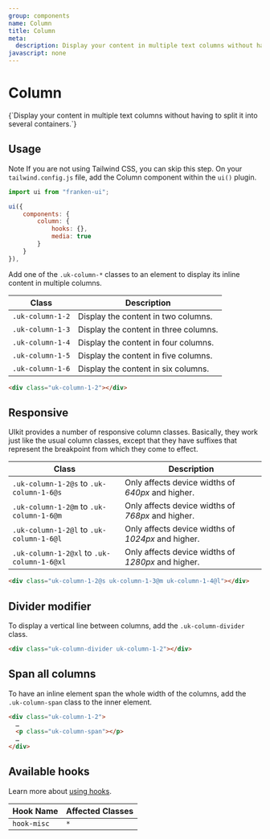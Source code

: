 ```yaml
---
group: components
name: Column
title: Column
meta:
  description: Display your content in multiple text columns without having to split it into several containers.
javascript: none
---
```



# Column

<p class="uk-text-lead uk-paragraph">{`Display your content in multiple text columns without having to split it into several containers.`}</p>

## Usage

<span class="uk-label uk-label-primary">Note</span> If you are not using Tailwind
CSS, you can skip this step. On your `tailwind.config.js` file, add the Column component
within the `ui()` plugin.

```javascript
import ui from "franken-ui";

ui({
    components: {
        column: {
            hooks: {},
            media: true
        }
    }
}),
```

Add one of the `.uk-column-*` classes to an element to display its inline content in multiple columns.

| Class            | Description                           |
| ---------------- | ------------------------------------- |
| `.uk-column-1-2` | Display the content in two columns.   |
| `.uk-column-1-3` | Display the content in three columns. |
| `.uk-column-1-4` | Display the content in four columns.  |
| `.uk-column-1-5` | Display the content in five columns.  |
| `.uk-column-1-6` | Display the content in six columns.   |

```html
<div class="uk-column-1-2"></div>
```

<Example component="column" index={0} />

## Responsive

UIkit provides a number of responsive column classes. Basically, they work just like the usual column classes, except that they have suffixes that represent the breakpoint from which they come to effect.

| Class                                      | Description                                        |
| ------------------------------------------ | -------------------------------------------------- |
| `.uk-column-1-2@s` to `.uk-column-1-6@s`   | Only affects device widths of _640px_ and higher.  |
| `.uk-column-1-2@m` to `.uk-column-1-6@m`   | Only affects device widths of _768px_ and higher.  |
| `.uk-column-1-2@l` to `.uk-column-1-6@l`   | Only affects device widths of _1024px_ and higher. |
| `.uk-column-1-2@xl` to `.uk-column-1-6@xl` | Only affects device widths of _1280px_ and higher. |

```html
<div class="uk-column-1-2@s uk-column-1-3@m uk-column-1-4@l"></div>
```

<Example component="column" index={1} />

## Divider modifier

To display a vertical line between columns, add the `.uk-column-divider` class.

```html
<div class="uk-column-divider uk-column-1-2"></div>
```

<Example component="column" index={2} />

## Span all columns

To have an inline element span the whole width of the columns, add the `.uk-column-span` class to the inner element.

```html
<div class="uk-column-1-2">
  …
  <p class="uk-column-span"></p>
  …
</div>
```

<Example component="column" index={3} />

## Available hooks

Learn more about [using hooks](/docs/hooks).

| Hook Name   | Affected Classes |
| ----------- | ---------------- |
| `hook-misc` | `*`              |
